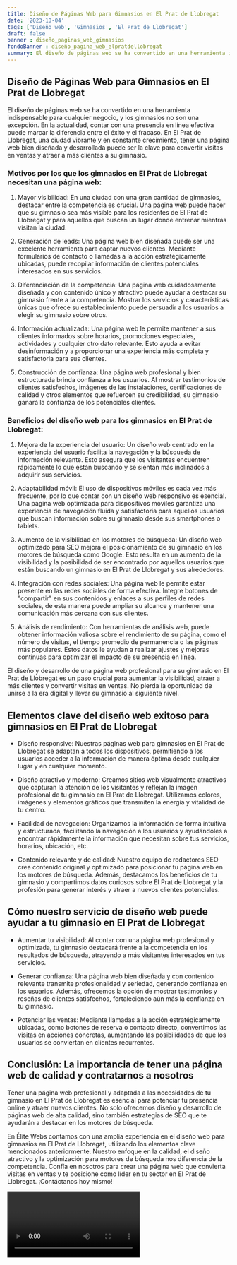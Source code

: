 ```yaml
---
title: Diseño de Páginas Web para Gimnasios en El Prat de Llobregat
date: '2023-10-04'
tags: ['Diseño web', 'Gimnasios', 'El Prat de Llobregat']
draft: false
banner : diseño_paginas_web_gimnasios
fondoBanner : diseño_pagina_web_elpratdellobregat
summary: El diseño de páginas web se ha convertido en una herramienta indispensable para cualquier negocio, y los gimnasios no son una excepción. En la actualidad, contar con una presencia en línea efectiva puede marcar la diferencia entre el éxito y el fracaso. En El Prat de Llobregat, una ciudad vibrante y en constante crecimiento, tener una página web bien diseñada y desarrollada puede ser la clave para convertir visitas en ventas y atraer a más clientes a su gimnasio.
---
```


## Diseño de Páginas Web para Gimnasios en El Prat de Llobregat

El diseño de páginas web se ha convertido en una herramienta indispensable para cualquier negocio, y los gimnasios no son una excepción. En la actualidad, contar con una presencia en línea efectiva puede marcar la diferencia entre el éxito y el fracaso. En El Prat de Llobregat, una ciudad vibrante y en constante crecimiento, tener una página web bien diseñada y desarrollada puede ser la clave para convertir visitas en ventas y atraer a más clientes a su gimnasio.

### Motivos por los que los gimnasios en El Prat de Llobregat necesitan una página web:

1. Mayor visibilidad: En una ciudad con una gran cantidad de gimnasios, destacar entre la competencia es crucial. Una página web puede hacer que su gimnasio sea más visible para los residentes de El Prat de Llobregat y para aquellos que buscan un lugar donde entrenar mientras visitan la ciudad.

2. Generación de leads: Una página web bien diseñada puede ser una excelente herramienta para captar nuevos clientes. Mediante formularios de contacto o llamadas a la acción estratégicamente ubicadas, puede recopilar información de clientes potenciales interesados en sus servicios.

3. Diferenciación de la competencia: Una página web cuidadosamente diseñada y con contenido único y atractivo puede ayudar a destacar su gimnasio frente a la competencia. Mostrar los servicios y características únicas que ofrece su establecimiento puede persuadir a los usuarios a elegir su gimnasio sobre otros.

4. Información actualizada: Una página web le permite mantener a sus clientes informados sobre horarios, promociones especiales, actividades y cualquier otro dato relevante. Esto ayuda a evitar desinformación y a proporcionar una experiencia más completa y satisfactoria para sus clientes.

5. Construcción de confianza: Una página web profesional y bien estructurada brinda confianza a los usuarios. Al mostrar testimonios de clientes satisfechos, imágenes de las instalaciones, certificaciones de calidad y otros elementos que refuercen su credibilidad, su gimnasio ganará la confianza de los potenciales clientes.

### Beneficios del diseño web para los gimnasios en El Prat de Llobregat:

1. Mejora de la experiencia del usuario: Un diseño web centrado en la experiencia del usuario facilita la navegación y la búsqueda de información relevante. Esto asegura que los visitantes encuentren rápidamente lo que están buscando y se sientan más inclinados a adquirir sus servicios.

2. Adaptabilidad móvil: El uso de dispositivos móviles es cada vez más frecuente, por lo que contar con un diseño web responsivo es esencial. Una página web optimizada para dispositivos móviles garantiza una experiencia de navegación fluida y satisfactoria para aquellos usuarios que buscan información sobre su gimnasio desde sus smartphones o tablets.

3. Aumento de la visibilidad en los motores de búsqueda: Un diseño web optimizado para SEO mejora el posicionamiento de su gimnasio en los motores de búsqueda como Google. Esto resulta en un aumento de la visibilidad y la posibilidad de ser encontrado por aquellos usuarios que están buscando un gimnasio en El Prat de Llobregat y sus alrededores.

4. Integración con redes sociales: Una página web le permite estar presente en las redes sociales de forma efectiva. Integre botones de "compartir" en sus contenidos y enlaces a sus perfiles de redes sociales, de esta manera puede ampliar su alcance y mantener una comunicación más cercana con sus clientes.

5. Análisis de rendimiento: Con herramientas de análisis web, puede obtener información valiosa sobre el rendimiento de su página, como el número de visitas, el tiempo promedio de permanencia o las páginas más populares. Estos datos le ayudan a realizar ajustes y mejoras continuas para optimizar el impacto de su presencia en línea.

El diseño y desarrollo de una página web profesional para su gimnasio en El Prat de Llobregat es un paso crucial para aumentar la visibilidad, atraer a más clientes y convertir visitas en ventas. No pierda la oportunidad de unirse a la era digital y llevar su gimnasio al siguiente nivel.

<GifSeo />

<Cta />

## Elementos clave del diseño web exitoso para gimnasios en El Prat de Llobregat

- Diseño responsive: Nuestras páginas web para gimnasios en El Prat de Llobregat se adaptan a todos los dispositivos, permitiendo a los usuarios acceder a la información de manera óptima desde cualquier lugar y en cualquier momento.

- Diseño atractivo y moderno: Creamos sitios web visualmente atractivos que capturan la atención de los visitantes y reflejan la imagen profesional de tu gimnasio en El Prat de Llobregat. Utilizamos colores, imágenes y elementos gráficos que transmiten la energía y vitalidad de tu centro.

- Facilidad de navegación: Organizamos la información de forma intuitiva y estructurada, facilitando la navegación a los usuarios y ayudándoles a encontrar rápidamente la información que necesitan sobre tus servicios, horarios, ubicación, etc.

- Contenido relevante y de calidad: Nuestro equipo de redactores SEO crea contenido original y optimizado para posicionar tu página web en los motores de búsqueda. Además, destacamos los beneficios de tu gimnasio y compartimos datos curiosos sobre El Prat de Llobregat y la profesión para generar interés y atraer a nuevos clientes potenciales.

## Cómo nuestro servicio de diseño web puede ayudar a tu gimnasio en El Prat de Llobregat

- Aumentar tu visibilidad: Al contar con una página web profesional y optimizada, tu gimnasio destacará frente a la competencia en los resultados de búsqueda, atrayendo a más visitantes interesados en tus servicios.

- Generar confianza: Una página web bien diseñada y con contenido relevante transmite profesionalidad y seriedad, generando confianza en los usuarios. Además, ofrecemos la opción de mostrar testimonios y reseñas de clientes satisfechos, fortaleciendo aún más la confianza en tu gimnasio.

- Potenciar las ventas: Mediante llamadas a la acción estratégicamente ubicadas, como botones de reserva o contacto directo, convertimos las visitas en acciones concretas, aumentando las posibilidades de que los usuarios se conviertan en clientes recurrentes.

## Conclusión: La importancia de tener una página web de calidad y contratarnos a nosotros

Tener una página web profesional y adaptada a las necesidades de tu gimnasio en El Prat de Llobregat es esencial para potenciar tu presencia online y atraer nuevos clientes. No solo ofrecemos diseño y desarrollo de páginas web de alta calidad, sino también estrategias de SEO que te ayudarán a destacar en los motores de búsqueda.

En Élite Webs contamos con una amplia experiencia en el diseño web para gimnasios en El Prat de Llobregat, utilizando los elementos clave mencionados anteriormente. Nuestro enfoque en la calidad, el diseño atractivo y la optimización para motores de búsqueda nos diferencia de la competencia. Confía en nosotros para crear una página web que convierta visitas en ventas y te posicione como líder en tu sector en El Prat de Llobregat. ¡Contáctanos hoy mismo!

<Video />

<CtaBot job='Gimnasios' city='El Prat de Llobregat'/>

<Gmaps query='El Prat de Llobregat+españa+maps' />